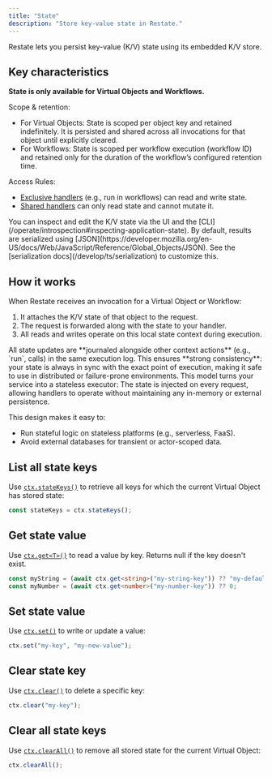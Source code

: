 ```yaml
---
title: "State"
description: "Store key-value state in Restate."
---
```


Restate lets you persist key-value (K/V) state using its embedded K/V store.


## Key characteristics

**State is only available for Virtual Objects and Workflows.**

Scope & retention: 
- For Virtual Objects: State is scoped per object key and retained indefinitely. It is persisted and shared across all invocations for that object until explicitly cleared.
- For Workflows: State is scoped per workflow execution (workflow ID) and retained only for the duration of the workflow’s configured retention time.

Access Rules:
- [Exclusive handlers](/ts/overview#exclusive-vs-shared-handlers) (e.g., run in workflows) can read and write state.
- [Shared handlers](/ts/overview#exclusive-vs-shared-handlers) can only read state and cannot mutate it.

<Note>
    You can inspect and edit the K/V state via the UI and the [CLI](/operate/introspection#inspecting-application-state).
</Note>

<Note>
By default, results are serialized using [JSON](https://developer.mozilla.org/en-US/docs/Web/JavaScript/Reference/Global_Objects/JSON). See the [serialization docs](/develop/ts/serialization) to customize this.
</Note>

## How it works
When Restate receives an invocation for a Virtual Object or Workflow:
1. It attaches the K/V state of that object to the request.
2. The request is forwarded along with the state to your handler.
3. All reads and writes operate on this local state context during execution.

<Tip>
All state updates are **journaled alongside other context actions** (e.g., `run`, calls) in the same execution log.
This ensures **strong consistency**: your state is always in sync with the exact point of execution, making it safe to use in distributed or failure-prone environments.
</Tip> 

<Tip>
This model turns your service into a stateless executor:
The state is injected on every request, allowing handlers to operate without maintaining any in-memory or external persistence.
</Tip>

This design makes it easy to:
- Run stateful logic on stateless platforms (e.g., serverless, FaaS).
- Avoid external databases for transient or actor-scoped data.


## List all state keys
Use [`ctx.stateKeys()`](https://docs.restate.dev/tsdocs/interfaces/_restatedev_restate-sdk.ObjectContext#statekeys) to retrieve all keys for which the current Virtual Object has stored state:

```typescript  {CODE_LOAD::ts/src/develop/state.ts#statekeys}
const stateKeys = ctx.stateKeys();
```

## Get state value
Use [`ctx.get<T>()`](https://docs.restate.dev/tsdocs/interfaces/_restatedev_restate-sdk.ObjectContext#get-1) to read a value by key. Returns null if the key doesn't exist.

```typescript  {CODE_LOAD::ts/src/develop/state.ts#get}
const myString = (await ctx.get<string>("my-string-key")) ?? "my-default";
const myNumber = (await ctx.get<number>("my-number-key")) ?? 0;
```

## Set state value
Use [`ctx.set()`](https://docs.restate.dev/tsdocs/interfaces/_restatedev_restate-sdk.ObjectContext#set-1) to write or update a value:

```typescript  {CODE_LOAD::ts/src/develop/state.ts#set}
ctx.set("my-key", "my-new-value");
```

## Clear state key
Use [`ctx.clear()`](https://docs.restate.dev/tsdocs/interfaces/_restatedev_restate-sdk.ObjectContext#clear) to delete a specific key:

```typescript  {CODE_LOAD::ts/src/develop/state.ts#clear}
ctx.clear("my-key");
```

## Clear all state keys

Use [`ctx.clearAll()`](https://docs.restate.dev/tsdocs/interfaces/_restatedev_restate-sdk.ObjectContext#clearall) to remove all stored state for the current Virtual Object:

```typescript  {CODE_LOAD::ts/src/develop/state.ts#clear_all}
ctx.clearAll();
```
